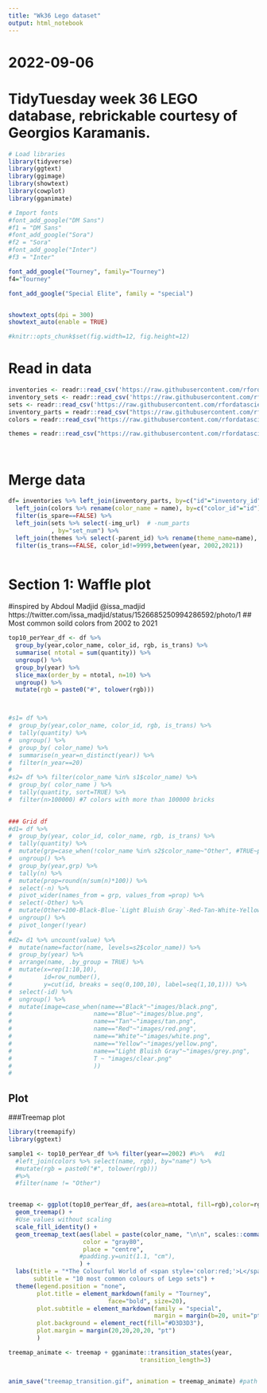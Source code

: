 ```yaml
---
title: "Wk36 Lego dataset"
output: html_notebook
---
```


# 2022-09-06
# TidyTuesday week 36 LEGO database, rebrickable courtesy of Georgios Karamanis.

```r
# Load libraries
library(tidyverse)
library(ggtext)
library(ggimage)
library(showtext)
library(cowplot)
library(gganimate)

# Import fonts
#font_add_google("DM Sans")
#f1 = "DM Sans"
#font_add_google("Sora")
#f2 = "Sora"
#font_add_google("Inter")
#f3 = "Inter"

font_add_google("Tourney", family="Tourney")
f4="Tourney"

font_add_google("Special Elite", family = "special")


showtext_opts(dpi = 300)
showtext_auto(enable = TRUE)

#knitr::opts_chunk$set(fig.width=12, fig.height=12)

```


# Read in data

```r

inventories <- readr::read_csv('https://raw.githubusercontent.com/rfordatascience/tidytuesday/master/data/2022/2022-09-06/inventories.csv.gz')
inventory_sets <- readr::read_csv('https://raw.githubusercontent.com/rfordatascience/tidytuesday/master/data/2022/2022-09-06/inventory_sets.csv.gz')
sets <- readr::read_csv('https://raw.githubusercontent.com/rfordatascience/tidytuesday/master/data/2022/2022-09-06/sets.csv.gz')
inventory_parts = readr::read_csv("https://raw.githubusercontent.com/rfordatascience/tidytuesday/master/data/2022/2022-09-06/inventory_parts.csv.gz")
colors = readr::read_csv("https://raw.githubusercontent.com/rfordatascience/tidytuesday/master/data/2022/2022-09-06/colors.csv.gz")

themes = readr::read_csv("https://raw.githubusercontent.com/rfordatascience/tidytuesday/master/data/2022/2022-09-06/themes.csv.gz")




```

# Merge data

```r

df= inventories %>% left_join(inventory_parts, by=c("id"="inventory_id")) %>%
  left_join(colors %>% rename(color_name = name), by=c("color_id"="id")) %>%
  filter(is_spare==FALSE) %>%
  left_join(sets %>% select(-img_url)  # -num_parts
            , by="set_num") %>%
  left_join(themes %>% select(-parent_id) %>% rename(theme_name=name), by = c("theme_id" = "id")) %>%
  filter(is_trans==FALSE, color_id!=9999,between(year, 2002,2021))



```

# Section 1: Waffle plot
#inspired by Abdoul Madjid @issa_madjid https://twitter.com/issa_madjid/status/1526685250994286592/photo/1
## Most common soild colors from 2002 to 2021

```r

top10_perYear_df <- df %>% 
  group_by(year,color_name, color_id, rgb, is_trans) %>%
  summarise( ntotal = sum(quantity)) %>%
  ungroup() %>%
  group_by(year) %>%
  slice_max(order_by = ntotal, n=10) %>%
  ungroup() %>%
  mutate(rgb = paste0("#", tolower(rgb))) 



#s1= df %>% 
#  group_by(year,color_name, color_id, rgb, is_trans) %>%
#  tally(quantity) %>%
#  ungroup() %>%
#  group_by( color_name) %>%
#  summarise(n_year=n_distinct(year)) %>%
#  filter(n_year==20) 
#  
#s2= df %>% filter(color_name %in% s1$color_name) %>%
#  group_by( color_name ) %>%
#  tally(quantity, sort=TRUE) %>%
#  filter(n>100000) #7 colors with more than 100000 bricks
  

```


```r
### Grid df
#d1= df %>% 
#  group_by(year, color_id, color_name, rgb, is_trans) %>%
#  tally(quantity) %>%
#  mutate(grp=case_when(!color_name %in% s2$color_name~"Other", #TRUE~paste(color_name))) %>%
#  ungroup() %>%
#  group_by(year,grp) %>%
#  tally(n) %>%
#  mutate(prop=round(n/sum(n)*100)) %>%
#  select(-n) %>%
#  pivot_wider(names_from = grp, values_from =prop) %>%
#  select(-Other) %>%
#  mutate(Other=100-Black-Blue-`Light Bluish Gray`-Red-Tan-White-Yellow) #%>%
#  ungroup() %>%
#  pivot_longer(!year) 
#
#d2= d1 %>% uncount(value) %>%
#  mutate(name=factor(name, levels=s2$color_name)) %>%
#  group_by(year) %>%
#  arrange(name, .by_group = TRUE) %>%
#  mutate(x=rep(1:10,10),
#         id=row_number(),
#         y=cut(id, breaks = seq(0,100,10), label=seq(1,10,1))) %>%
#  select(-id) %>%
#  ungroup() %>%
#  mutate(image=case_when(name=="Black"~"images/black.png",
#                       name=="Blue"~"images/blue.png",
#                       name=="Tan"~"images/tan.png",
#                       name=="Red"~"images/red.png",
#                       name=="White"~"images/white.png",
#                       name=="Yellow"~"images/yellow.png",
#                       name=="Light Bluish Gray"~"images/grey.png",
#                       T ~ "images/clear.png"
#                       ))
#

```
## Plot

###Treemap plot
```r
library(treemapify)
library(ggtext)

sample1 <- top10_perYear_df %>% filter(year==2002) #%>%   #d1
  #left_join(colors %>% select(name, rgb), by="name") %>%
  #mutate(rgb = paste0("#", tolower(rgb))) 
  #%>%
  #filter(name != "Other")


treemap <- ggplot(top10_perYear_df, aes(area=ntotal, fill=rgb),color=rgb ) +
  geom_treemap() +
  #Use values without scaling
  scale_fill_identity() +
  geom_treemap_text(aes(label = paste(color_name, "\n\n", scales::comma(ntotal))),
                     color = "gray80",
                     place = "centre",
                    #padding.y=unit(1.1, "cm"),
                    ) +
  labs(title = "*The Colourful World of <span style='color:red;'>L</span><span style='color:green;'>E</span><span style='color:yellow;'>G</span><span style='color:blue;'>O</span>*", 
       subtitle = "10 most common colours of Lego sets") +
  theme(legend.position = "none",
        plot.title = element_markdown(family = "Tourney",
                            face="bold", size=20),
        plot.subtitle = element_markdown(family = "special", 
                                         margin = margin(b=20, unit="pt") ),
        plot.background = element_rect(fill="#D3D3D3"),
        plot.margin = margin(20,20,20,20, "pt")
        ) 

treemap_animate <- treemap + gganimate::transition_states(year, 
                                     transition_length=3)


anim_save("treemap_transition.gif", animation = treemap_animate) #path


```



